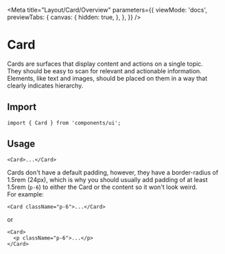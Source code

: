 

<Meta
  title="Layout/Card/Overview"
  parameters={{
    viewMode: 'docs',
    previewTabs: {
      canvas: {
        hidden: true,
      },
    },
  }}
/>

# Card

Cards are surfaces that display content and actions on a single topic.  
They should be easy to scan for relevant and actionable information. Elements, like text and images, should be placed on them in a way that clearly indicates hierarchy.

## Import

```tsx
import { Card } from 'components/ui';
```

## Usage

<Preview withSource="none">
  <Story id="layout-card--visual-guide" />
</Preview>

```tsx
<Card>...</Card>
```

Cards don't have a default padding, however, they have a border-radius of 1.5rem (24px), which is why you should usually add padding of at least 1.5rem (`p-6`) to either the Card or the content so it won't look weird.  
For example:

```tsx
<Card className="p-6">...</Card>
```

or

```tsx
<Card>
  <p className="p-6">...</p>
</Card>
```

